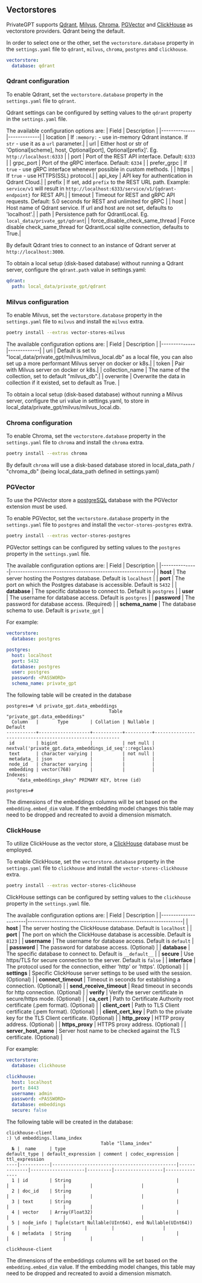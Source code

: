 ## Vectorstores
PrivateGPT supports [Qdrant](https://qdrant.tech/), [Milvus](https://milvus.io//), [Chroma](https://www.trychroma.com/), [PGVector](https://github.com/pgvector/pgvector) and [ClickHouse](https://github.com/ClickHouse/ClickHouse) as vectorstore providers. Qdrant being the default.

In order to select one or the other, set the `vectorstore.database` property in the `settings.yaml` file to `qdrant`, `milvus`, `chroma`, `postgres` and `clickhouse`.

```yaml
vectorstore:
  database: qdrant
```

### Qdrant configuration

To enable Qdrant, set the `vectorstore.database` property in the `settings.yaml` file to `qdrant`.

Qdrant settings can be configured by setting values to the `qdrant` property in the `settings.yaml` file.

The available configuration options are:
| Field        | Description |
|--------------|-------------|
| location     | If `:memory:` - use in-memory Qdrant instance. If `str` - use it as a `url` parameter.|
| url          | Either host or str of 'Optional[scheme], host, Optional[port], Optional[prefix]'. Eg. `http://localhost:6333` |
| port         | Port of the REST API interface. Default: `6333` |
| grpc_port    | Port of the gRPC interface. Default: `6334` |
| prefer_grpc  | If `true` - use gRPC interface whenever possible in custom methods. |
| https        | If `true` - use HTTPS(SSL) protocol.|
| api_key      | API key for authentication in Qdrant Cloud.|
| prefix       | If set, add `prefix` to the REST URL path. Example: `service/v1` will result in `http://localhost:6333/service/v1/{qdrant-endpoint}` for REST API.|
| timeout      | Timeout for REST and gRPC API requests. Default: 5.0 seconds for REST and unlimited for gRPC |
| host         | Host name of Qdrant service. If url and host are not set, defaults to 'localhost'.|
| path         | Persistence path for QdrantLocal. Eg. `local_data/private_gpt/qdrant`|
| force_disable_check_same_thread         | Force disable check_same_thread for QdrantLocal sqlite connection, defaults to True.|

By default Qdrant tries to connect to an instance of Qdrant server at `http://localhost:3000`.

To obtain a local setup (disk-based database) without running a Qdrant server, configure the `qdrant.path` value in settings.yaml:

```yaml
qdrant:
  path: local_data/private_gpt/qdrant
```

### Milvus configuration

To enable Milvus, set the `vectorstore.database` property in the `settings.yaml` file to `milvus` and install the `milvus` extra.

```bash
poetry install --extras vector-stores-milvus
```

The available configuration options are:
| Field        | Description |
|--------------|-------------|
| uri     | Default is set to "local_data/private_gpt/milvus/milvus_local.db" as a local file, you can also set up a more performant Milvus server on docker or k8s.|
| token          | Pair with Milvus server on docker or k8s.|
| collection_name         | The name of the collection, set to default "milvus_db".|
| overwrite    | Overwrite the data in collection if it existed, set to default as True. |

To obtain a local setup (disk-based database) without running a Milvus server, configure the uri value in settings.yaml, to store in local_data/private_gpt/milvus/milvus_local.db.

### Chroma configuration

To enable Chroma, set the `vectorstore.database` property in the `settings.yaml` file to `chroma` and install the `chroma` extra.

```bash
poetry install --extras chroma
```

By default `chroma` will use a disk-based database stored in local_data_path / "chroma_db" (being local_data_path defined in settings.yaml)

### PGVector
To use the PGVector store a [postgreSQL](https://www.postgresql.org/) database with the PGVector extension must be used.

To enable PGVector, set the `vectorstore.database` property in the `settings.yaml` file to `postgres` and install the `vector-stores-postgres` extra.

```bash
poetry install --extras vector-stores-postgres
```

PGVector settings can be configured by setting values to the `postgres` property in the `settings.yaml` file.

The available configuration options are:
| Field         | Description                                               |
|---------------|-----------------------------------------------------------|
| **host**      | The server hosting the Postgres database. Default is `localhost` |
| **port**      | The port on which the Postgres database is accessible. Default is `5432` |
| **database**  | The specific database to connect to. Default is `postgres` |
| **user**      | The username for database access. Default is `postgres` |
| **password**  | The password for database access. (Required)            |
| **schema_name** | The database schema to use. Default is `private_gpt`       |

For example:
```yaml
vectorstore:
  database: postgres

postgres:
  host: localhost
  port: 5432
  database: postgres
  user: postgres
  password: <PASSWORD>
  schema_name: private_gpt
```

The following table will be created in the database
```
postgres=# \d private_gpt.data_embeddings
                                      Table "private_gpt.data_embeddings"
  Column   |       Type        | Collation | Nullable |                         Default
-----------+-------------------+-----------+----------+---------------------------------------------------------
 id        | bigint            |           | not null | nextval('private_gpt.data_embeddings_id_seq'::regclass)
 text      | character varying |           | not null |
 metadata_ | json              |           |          |
 node_id   | character varying |           |          |
 embedding | vector(768)       |           |          |
Indexes:
    "data_embeddings_pkey" PRIMARY KEY, btree (id)

postgres=# 
```
The dimensions of the embeddings columns will be set based on the `embedding.embed_dim` value.  If the embedding model changes this table may need to be dropped and recreated to avoid a dimension mismatch.

### ClickHouse

To utilize ClickHouse as the vector store, a [ClickHouse](https://github.com/ClickHouse/ClickHouse) database must be employed.

To enable ClickHouse, set the `vectorstore.database` property in the `settings.yaml` file to `clickhouse` and install the `vector-stores-clickhouse` extra.

```bash
poetry install --extras vector-stores-clickhouse
```

ClickHouse settings can be configured by setting values to the `clickhouse` property in the `settings.yaml` file.

The available configuration options are:
| Field                | Description                                                    |
|----------------------|----------------------------------------------------------------|
| **host**             | The server hosting the ClickHouse database. Default is `localhost` |
| **port**             | The port on which the ClickHouse database is accessible. Default is `8123` |
| **username**         | The username for database access. Default is `default` |
| **password**         | The password for database access. (Optional) |
| **database**         | The specific database to connect to. Default is `__default__` |
| **secure**           | Use https/TLS for secure connection to the server. Default is `false` |
| **interface**        | The protocol used for the connection, either 'http' or 'https'. (Optional) |
| **settings**         | Specific ClickHouse server settings to be used with the session. (Optional) |
| **connect_timeout**  | Timeout in seconds for establishing a connection. (Optional) |
| **send_receive_timeout** | Read timeout in seconds for http connection. (Optional) |
| **verify**           | Verify the server certificate in secure/https mode. (Optional) |
| **ca_cert**          | Path to Certificate Authority root certificate (.pem format). (Optional) |
| **client_cert**      | Path to TLS Client certificate (.pem format). (Optional) |
| **client_cert_key**  | Path to the private key for the TLS Client certificate. (Optional) |
| **http_proxy**       | HTTP proxy address. (Optional) |
| **https_proxy**      | HTTPS proxy address. (Optional) |
| **server_host_name** | Server host name to be checked against the TLS certificate. (Optional) |

For example:
```yaml
vectorstore:
  database: clickhouse

clickhouse:
  host: localhost
  port: 8443
  username: admin
  password: <PASSWORD>
  database: embeddings
  secure: false
```

The following table will be created in the database:
```
clickhouse-client
:) \d embeddings.llama_index
                                   Table "llama_index"
  № |  name     | type                                         | default_type | default_expression | comment | codec_expression | ttl_expression
----|-----------|----------------------------------------------|--------------|--------------------|---------|------------------|---------------
  1 | id        | String                                       |              |                    |         |                  |
  2 | doc_id    | String                                       |              |                    |         |                  |
  3 | text      | String                                       |              |                    |         |                  |
  4 | vector    | Array(Float32)                               |              |                    |         |                  |
  5 | node_info | Tuple(start Nullable(UInt64), end Nullable(UInt64)) |       |                    |         |                  |
  6 | metadata  | String                                       |              |                    |         |                  |

clickhouse-client
```

The dimensions of the embeddings columns will be set based on the `embedding.embed_dim` value. If the embedding model changes, this table may need to be dropped and recreated to avoid a dimension mismatch.
